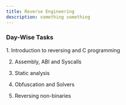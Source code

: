 ```yaml
---
title: Reverse Engineering
description: something something
---
```


### Day-Wise Tasks


<Steps>
1.  Introduction to reversing and C programming

2.  Assembly, ABI and Syscalls

3.  Static analysis

4.  Obfuscation and Solvers

5.  Reversing non-binaries
</Steps>